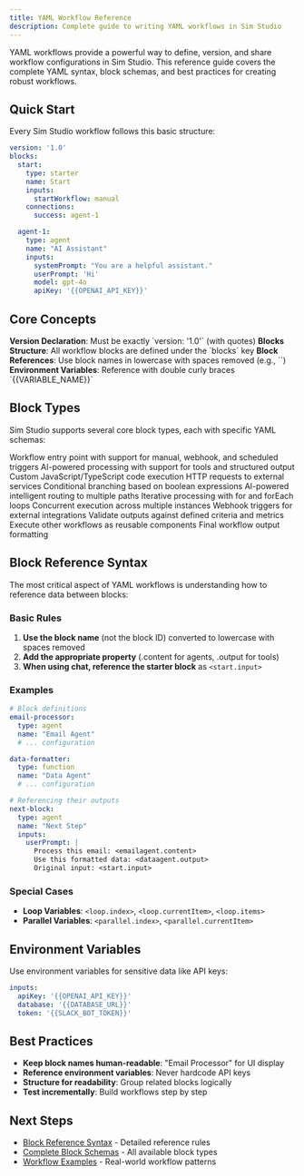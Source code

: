 ```yaml
---
title: YAML Workflow Reference
description: Complete guide to writing YAML workflows in Sim Studio
---
```



YAML workflows provide a powerful way to define, version, and share workflow configurations in Sim Studio. This reference guide covers the complete YAML syntax, block schemas, and best practices for creating robust workflows.

## Quick Start

Every Sim Studio workflow follows this basic structure:

```yaml
version: '1.0'
blocks:
  start:
    type: starter
    name: Start
    inputs:
      startWorkflow: manual
    connections:
      success: agent-1

  agent-1:
    type: agent
    name: "AI Assistant"
    inputs:
      systemPrompt: "You are a helpful assistant."
      userPrompt: 'Hi'
      model: gpt-4o
      apiKey: '{{OPENAI_API_KEY}}'
```

## Core Concepts

<Steps>
  <Step>
    <strong>Version Declaration</strong>: Must be exactly `version: '1.0'` (with quotes)
  </Step>
  <Step>
    <strong>Blocks Structure</strong>: All workflow blocks are defined under the `blocks` key
  </Step>
  <Step>
    <strong>Block References</strong>: Use block names in lowercase with spaces removed (e.g., `<aiassistant.content>`)
  </Step>
  <Step>
    <strong>Environment Variables</strong>: Reference with double curly braces `{{VARIABLE_NAME}}`
  </Step>
</Steps>

## Block Types

Sim Studio supports several core block types, each with specific YAML schemas:

<Cards>
  <Card title="Starter Block" href="/yaml/blocks/starter">
    Workflow entry point with support for manual, webhook, and scheduled triggers
  </Card>
  <Card title="Agent Block" href="/yaml/blocks/agent">
    AI-powered processing with support for tools and structured output
  </Card>
  <Card title="Function Block" href="/yaml/blocks/function">
    Custom JavaScript/TypeScript code execution
  </Card>
  <Card title="API Block" href="/yaml/blocks/api">
    HTTP requests to external services
  </Card>
  <Card title="Condition Block" href="/yaml/blocks/condition">
    Conditional branching based on boolean expressions
  </Card>
  <Card title="Router Block" href="/yaml/blocks/router">
    AI-powered intelligent routing to multiple paths
  </Card>
  <Card title="Loop Block" href="/yaml/blocks/loop">
    Iterative processing with for and forEach loops
  </Card>
  <Card title="Parallel Block" href="/yaml/blocks/parallel">
    Concurrent execution across multiple instances
  </Card>
  <Card title="Webhook Block" href="/yaml/blocks/webhook">
    Webhook triggers for external integrations
  </Card>
  <Card title="Evaluator Block" href="/yaml/blocks/evaluator">
    Validate outputs against defined criteria and metrics
  </Card>
  <Card title="Workflow Block" href="/yaml/blocks/workflow">
    Execute other workflows as reusable components
  </Card>
  <Card title="Response Block" href="/yaml/blocks/response">
    Final workflow output formatting
  </Card>
</Cards>

## Block Reference Syntax

The most critical aspect of YAML workflows is understanding how to reference data between blocks:

### Basic Rules

1. **Use the block name** (not the block ID) converted to lowercase with spaces removed
2. **Add the appropriate property** (.content for agents, .output for tools)
3. **When using chat, reference the starter block** as `<start.input>`

### Examples

```yaml
# Block definitions
email-processor:
  type: agent
  name: "Email Agent"
  # ... configuration

data-formatter:
  type: function
  name: "Data Agent"
  # ... configuration

# Referencing their outputs
next-block:
  type: agent
  name: "Next Step"
  inputs:
    userPrompt: |
      Process this email: <emailagent.content>
      Use this formatted data: <dataagent.output>
      Original input: <start.input>
```

### Special Cases

- **Loop Variables**: `<loop.index>`, `<loop.currentItem>`, `<loop.items>`
- **Parallel Variables**: `<parallel.index>`, `<parallel.currentItem>`

## Environment Variables

Use environment variables for sensitive data like API keys:

```yaml
inputs:
  apiKey: '{{OPENAI_API_KEY}}'
  database: '{{DATABASE_URL}}'
  token: '{{SLACK_BOT_TOKEN}}'
```

## Best Practices

- **Keep block names human-readable**: "Email Processor" for UI display
- **Reference environment variables**: Never hardcode API keys
- **Structure for readability**: Group related blocks logically
- **Test incrementally**: Build workflows step by step

## Next Steps

- [Block Reference Syntax](/yaml/block-reference) - Detailed reference rules
- [Complete Block Schemas](/yaml/blocks) - All available block types
- [Workflow Examples](/yaml/examples) - Real-world workflow patterns 